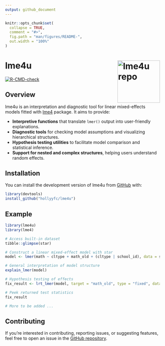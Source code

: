 ```yaml
---
output: github_document
---
```


<!-- README.md is generated from README.Rmd. Please edit that file -->

```r
knitr::opts_chunk$set(
  collapse = TRUE,
  comment = "#>",
  fig.path = "man/figures/README-",
  out.width = "100%"
)
```

# lme4u <a href="https://github.com/hollyyfc/lme4u"><img src="man/figures/logo.png" align="right" height="138" alt="lme4u repo" /></a>

<!-- badges: start -->
[![R-CMD-check](https://github.com/hollyyfc/lme4u/actions/workflows/R-CMD-check.yaml/badge.svg)](https://github.com/hollyyfc/lme4u/actions/workflows/R-CMD-check.yaml)
<!-- badges: end -->

## Overview

lme4u is an interpretation and diagnostic tool for linear mixed-effects models fitted with [lme4](https://cran.r-project.org/web/packages/lme4/index.html) package. It aims to provide:

- **Interpretive functions** that translate `lmer()` output into user-friendly explanations.
- **Diagnostic tools** for checking model assumptions and visualizing hierarchical structures.
- **Hypothesis testing utilities** to facilitate model comparison and statistical inference.
- **Support for nested and complex structures**, helping users understand random effects.

## Installation

You can install the development version of lme4u from [GitHub](https://github.com/) with:

```r
library(devtools)
install_github("hollyyfc/lme4u")
```

## Example

```r
library(lme4u)
library(lme4)

# Access built-in dataset
tibble::glimpse(star)

# Construct a linear mixed-effect model with star
model <- lmer(math ~ cltype + math_old + (cltype | school_id), data = star)

# General interpretation of model structure
explain_lmer(model)

# Hypothesis testing of effects
fix_result <- lrt_lmer(model, target = "math_old", type = "fixed", data = star)

# Peek returned test statistics
fix_result

# More to be added ...
```

## Contributing

If you’re interested in contributing, reporting issues, or suggesting features, feel free to open an issue in the [GitHub repository](https://github.com/hollyyfc/lme4u/issues).


